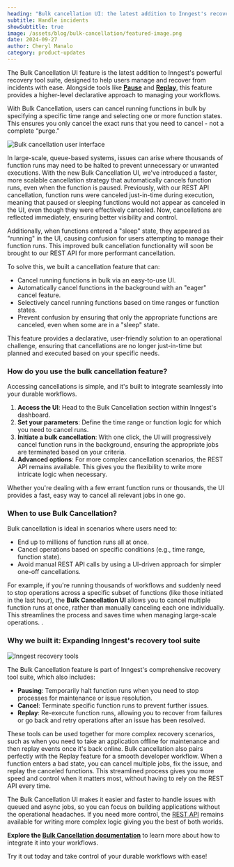 ```yaml
---
heading: "Bulk cancellation UI: the latest addition to Inngest's recovery tool suite"
subtitle: Handle incidents
showSubtitle: true
image: /assets/blog/bulk-cancellation/featured-image.png
date: 2024-09-27
author: Cheryl Manalo
category: product-updates
---
```


The Bulk Cancellation UI feature is the latest addition to Inngest's powerful recovery tool suite, designed to help users manage and recover from incidents  with ease. Alongside tools like [**Pause**](/docs/guides/pause-functions?ref=blog-bulk-cancellation#when-a-function-is-paused) and [**Replay**](/docs/platform/replay?ref=blog-bulk-cancellation), this feature provides a higher-level declarative approach to managing your workflows.

With Bulk Cancellation, users can cancel running functions in bulk by specifying a specific time range and selecting one or more function states. This ensures you only cancel the exact runs that you need to cancel \- not a complete “purge.”

![Bulk cancellation user interface](/assets/blog/bulk-cancellation/ui.png)

In large-scale, queue-based systems, issues can arise where thousands of function runs may need to be halted to prevent unnecessary or unwanted executions. With the new Bulk Cancellation UI, we've introduced a faster, more scalable cancellation strategy that automatically cancels function runs, even when the function is paused. Previously, with our REST API cancellation, function runs were canceled just-in-time during execution, meaning that paused or sleeping functions would not appear as canceled in the UI, even though they were effectively canceled. Now, cancellations are reflected immediately, ensuring better visibility and control.

Additionally, when functions entered a "sleep" state, they appeared as "running" in the UI, causing confusion for users attempting to manage their function runs. This improved bulk cancellation functionality will soon be brought to our REST API for more performant cancellation.

To solve this, we built a cancellation feature that can:

* Cancel running functions in bulk via an easy-to-use UI.
* Automatically cancel functions in the background with an "eager" cancel feature.
* Selectively cancel running functions based on time ranges or function states.
* Prevent confusion by ensuring that only the appropriate functions are canceled, even when some are in a "sleep" state.

This feature provides a declarative, user-friendly solution to an operational challenge, ensuring that cancellations are no longer just-in-time but planned and executed based on your specific needs.

### How do you use the bulk cancellation feature?

Accessing cancellations is simple, and it's built to integrate seamlessly into your durable workflows.

1. **Access the UI**: Head to the Bulk Cancellation section within Inngest's dashboard.
2. **Set your parameters**: Define the time range or function logic for which you need to cancel runs.
3. **Initiate a bulk cancellation**: With one click, the UI will progressively cancel function runs in the background, ensuring the appropriate jobs are terminated based on your criteria.
4. **Advanced options**: For more complex cancellation scenarios, the REST API remains available. This gives you the flexibility to write more intricate logic when necessary.

Whether you're dealing with a few errant function runs or thousands, the UI provides a fast, easy way to cancel all relevant jobs in one go.

### When to use Bulk Cancellation?

Bulk cancellation is ideal in scenarios where users need to:

* End up to millions of function runs all at once.
* Cancel operations based on specific conditions (e.g., time range, function state).
* Avoid manual REST API calls by using a UI-driven approach for simpler one-off cancellations.

For example, if you're running thousands of workflows and suddenly need to stop operations across a specific subset of functions (like those initiated in the last hour), the **Bulk Cancellation UI** allows you to cancel multiple function runs at once, rather than manually canceling each one individually. This streamlines the process and saves time when managing large-scale operations. .

### Why we built it: Expanding Inngest's recovery tool suite

![Inngest recovery tools](/assets/blog/bulk-cancellation/recovery-tools.png)

The Bulk Cancellation feature is part of Inngest's comprehensive recovery tool suite, which also includes:

* **Pausing**: Temporarily halt function runs when you need to stop processes for maintenance or issue resolution.
* **Cancel**: Terminate specific function runs to prevent further issues.
* **Replay**: Re-execute function runs, allowing you to recover from failures or go back and retry operations after an issue has been resolved.

These tools can be used together for more complex recovery scenarios, such as when you need to take an application offline for maintenance and then replay events once it's back online. Bulk cancellation also pairs perfectly with the Replay feature for a smooth developer workflow. When a function enters a bad state, you can cancel multiple jobs, fix the issue, and replay the canceled functions. This streamlined process gives you more speed and control when it matters most, without having to rely on the REST API every time.

The Bulk Cancellation UI makes it easier and faster to handle issues with queued and async jobs, so you can focus on building applications without the operational headaches. If you need more control, the [REST API](/docs/guides/cancel-running-functions?ref=blog-bulk-cancellation) remains available for writing more complex logic giving you the best of both worlds.

**Explore the [Bulk Cancellation documentation](/docs/guides/cancel-running-functions?ref=blog-bulk-cancellation)** to learn more about how to integrate it into your workflows.

Try it out today and take control of your durable workflows with ease\!